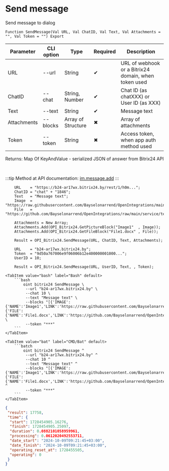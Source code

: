 ﻿---
sidebar_position: 1
---


# Send message
 Send message to dialog



`Function SendMessage(Val URL, Val ChatID, Val Text, Val Attachments = "", Val Token = "") Export`

  | Parameter | CLI option | Type | Required | Description |
  |-|-|-|-|-|
  | URL | --url | String | &#x2714; | URL of webhook or a Bitrix24 domain, when token used |
  | ChatID | --chat | String, Number | &#x2714; | Chat ID (as chatXXX) or User ID (as XXX) |
  | Text | --text | String | &#x2714; | Message text |
  | Attachments | --blocks | Array of Structure | &#x2716; | Array of attachments |
  | Token | --token | String | &#x2716; | Access token, when app auth method used |

  
  Returns:  Map Of KeyAndValue - serialized JSON of answer from Bitrix24 API

<br/>

:::tip
Method at API documentation: [im.message.add](https://dev.1c-bitrix.ru/learning/course/?COURSE_ID=93&LESSON_ID=12115)
:::
<br/>



```bsl title="1C:Enterprise/OneScript code example"
    URL    = "https://b24-ar17wx.bitrix24.by/rest/1/h0m...";
    ChatID = "chat" + "1846";
    Text   = "Message text";
    Image  = "https://raw.githubusercontent.com/Bayselonarrend/OpenIntegrations/main/service/test_data/picture.jpg";
    File   = "https://github.com/Bayselonarrend/OpenIntegrations/raw/main/service/test_data/document.docx";

    Attachments = New Array;
    Attachments.Add(OPI_Bitrix24.GetPictureBlock("Image1"  , Image));
    Attachments.Add(OPI_Bitrix24.GetFileBlock("File1.docx" , File));

    Result = OPI_Bitrix24.SendMessage(URL, ChatID, Text, Attachments);

    URL    = "b24-ar17wx.bitrix24.by";
    Token  = "9d50a767006e9f06006b12e400000001000...";
    UserID = 10;

    Result = OPI_Bitrix24.SendMessage(URL, UserID, Text, , Token);
```
 

 <Tabs>
  
    <TabItem value="bash" label="Bash" default>
        ```bash
            oint bitrix24 SendMessage \
             --url "b24-ar17wx.bitrix24.by" \
             --chat 10 \
             --text "Message text" \
             --blocks "[{'IMAGE':{'NAME':'Image1','LINK':'https://raw.githubusercontent.com/Bayselonarrend/OpenIntegrations/main/service/test_data/picture.jpg'}},{'FILE':{'NAME':'File1.docx','LINK':'https://github.com/Bayselonarrend/OpenIntegrations/raw/main/service/test_data/document.docx'}}]" \
             --token "***"
        ```
    </TabItem>
  
    <TabItem value="bat" label="CMD/Bat" default>
        ```batch
            oint bitrix24 SendMessage ^
             --url "b24-ar17wx.bitrix24.by" ^
             --chat 10 ^
             --text "Message text" ^
             --blocks "[{'IMAGE':{'NAME':'Image1','LINK':'https://raw.githubusercontent.com/Bayselonarrend/OpenIntegrations/main/service/test_data/picture.jpg'}},{'FILE':{'NAME':'File1.docx','LINK':'https://github.com/Bayselonarrend/OpenIntegrations/raw/main/service/test_data/document.docx'}}]" ^
             --token "***"
        ```
    </TabItem>
</Tabs>


```json title="Result"
{
 "result": 17758,
 "time": {
  "start": 1728454905.16276,
  "finish": 1728454905.25097,
  "duration": 0.0882101058959961,
  "processing": 0.0612020492553711,
  "date_start": "2024-10-09T09:21:45+03:00",
  "date_finish": "2024-10-09T09:21:45+03:00",
  "operating_reset_at": 1728455505,
  "operating": 0
 }
}
```
